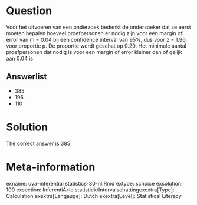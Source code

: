 Question
========

Voor het uitvoeren van een onderzoek bedenkt de onderzoeker dat ze eerst moeten bepalen hoeveel proefpersonen er nodig zijn voor een margin of error van m = 0.04 bij een confidence interval van 95%, dus voor z = 1.96, voor proportie p. De proportie wordt geschat op 0.20. Het minimale aantal proefpersonen dat nodig is voor een margin of error kleiner dan of gelijk aan 0.04 is 

Answerlist
----------
* 385
* 196
* 110

Solution
========

The correct answer is  385 

Meta-information
================
exname: uva-inferential statistics-30-nl.Rmd 
extype: schoice 
exsolution: 100 
exsection: InferentiÃ«le statistiek/Intervalschattingexextra[Type]: Calculation
exextra[Langauge]: Dutch 
exextra[Level]: Statistical Literacy
